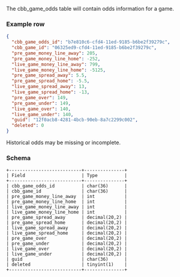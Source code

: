 The cbb_game_odds table will contain odds information for a game.

### Example row
```json
{
  "cbb_game_odds_id": "b7e810c6-cfd4-11ed-9185-b6be2f39279c",
  "cbb_game_id": "06325ed9-cfd4-11ed-9185-b6be2f39279c",
  "pre_game_money_line_away": 205,
  "pre_game_money_line_home": -252,
  "live_game_money_line_away": 799,
  "live_game_money_line_home": -5125,
  "pre_game_spread_away": 5.5,
  "pre_game_spread_home": -5.5,
  "live_game_spread_away": 13,
  "live_game_spread_home": -13,
  "pre_game_over": 149,
  "pre_game_under": 149,
  "live_game_over": 140,
  "live_game_under": 140,
  "guid": "12f0acb8-4281-4bcb-90eb-8a7c2299c002",
  "deleted": 0
}
```

Historical odds may be missing or incomplete.

### Schema
```console
+---------------------------+---------------+
| Field                     | Type          |
+---------------------------+---------------+
| cbb_game_odds_id          | char(36)      |
| cbb_game_id               | char(36)      |
| pre_game_money_line_away  | int           |
| pre_game_money_line_home  | int           |
| live_game_money_line_away | int           |
| live_game_money_line_home | int           |
| pre_game_spread_away      | decimal(20,2) |
| pre_game_spread_home      | decimal(20,2) |
| live_game_spread_away     | decimal(20,2) |
| live_game_spread_home     | decimal(20,2) |
| pre_game_over             | decimal(20,2) |
| pre_game_under            | decimal(20,2) |
| live_game_over            | decimal(20,2) |
| live_game_under           | decimal(20,2) |
| guid                      | char(36)      |
| deleted                   | tinyint(1)    |
+---------------------------+---------------+
```
